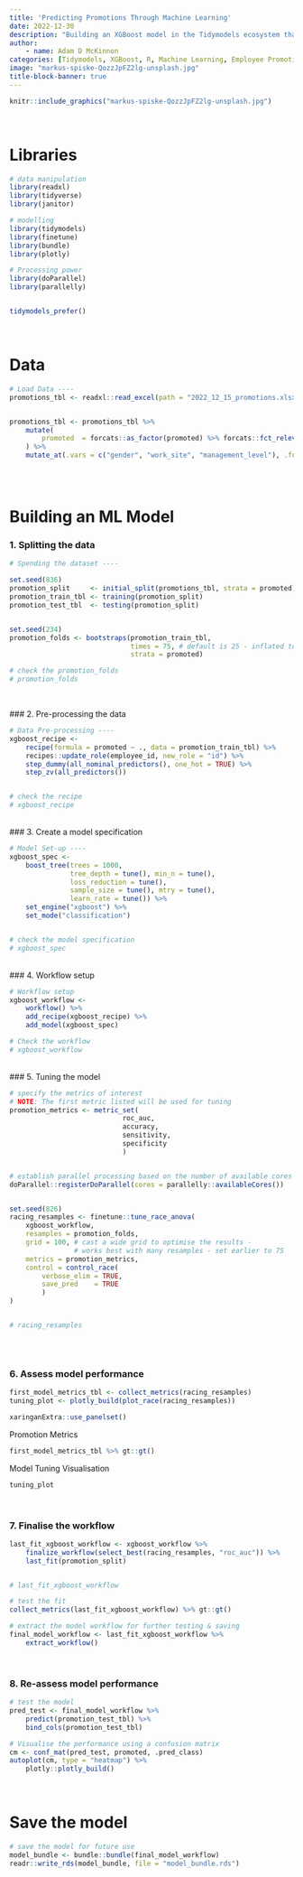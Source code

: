 ```yaml
---
title: 'Predicting Promotions Through Machine Learning'
date: 2022-12-30
description: "Building an XGBoost model in the Tidymodels ecosystem that predicts whether an employee should be promoted."
author: 
    - name: Adam D McKinnon
categories: [Tidymodels, XGBoost, R, Machine Learning, Employee Promotions]
image: "markus-spiske-QozzJpFZ2lg-unsplash.jpg"
title-block-banner: true
---
```


```r
knitr::include_graphics("markus-spiske-QozzJpFZ2lg-unsplash.jpg")

```
<br>

# Libraries

```r

# data manipulation
library(readxl)
library(tidyverse)
library(janitor)

# modelling
library(tidymodels)
library(finetune)
library(bundle)
library(plotly)

# Processing power
library(doParallel)
library(parallelly)


tidymodels_prefer()

```

<br>

# Data

```r

# Load Data ----
promotions_tbl <- readxl::read_excel(path = "2022_12_15_promotions.xlsx")


promotions_tbl <- promotions_tbl %>% 
    mutate(
        promoted  = forcats::as_factor(promoted) %>% forcats::fct_relevel("promoted", "not promoted")
    ) %>% 
    mutate_at(.vars = c("gender", "work_site", "management_level"), .funs = ~ forcats::as_factor(.))



```

<br>

# Building an ML Model

### 1. Splitting the data

```r

# Spending the dataset ----

set.seed(836)
promotion_split     <- initial_split(promotions_tbl, strata = promoted)
promotion_train_tbl <- training(promotion_split)
promotion_test_tbl  <- testing(promotion_split)


set.seed(234)
promotion_folds <- bootstraps(promotion_train_tbl, 
                              times = 75, # default is 25 - inflated to accommodate racing method of tuning 
                              strata = promoted)

# check the promotion_folds 
# promotion_folds



```

<br>
### 2. Pre-processing the data

```r

# Data Pre-processing ----
xgboost_recipe <- 
    recipe(formula = promoted ~ ., data = promotion_train_tbl) %>% 
    recipes::update_role(employee_id, new_role = "id") %>% 
    step_dummy(all_nominal_predictors(), one_hot = TRUE) %>% 
    step_zv(all_predictors()) 


# check the recipe
# xgboost_recipe

```

<br>
### 3. Create a model specification

```r

# Model Set-up ----
xgboost_spec <- 
    boost_tree(trees = 1000, 
               tree_depth = tune(), min_n = tune(), 
               loss_reduction = tune(), 
               sample_size = tune(), mtry = tune(),
               learn_rate = tune()) %>% 
    set_engine("xgboost") %>% 
    set_mode("classification")


# check the model specification
# xgboost_spec

```

<br>
### 4. Workflow setup

```r


# Workflow setup
xgboost_workflow <- 
    workflow() %>% 
    add_recipe(xgboost_recipe) %>% 
    add_model(xgboost_spec) 

# Check the workflow
# xgboost_workflow


```

<br>
### 5. Tuning the model

```r

# specify the metrics of interest
# NOTE: The first metric listed will be used for tuning
promotion_metrics <- metric_set(
                            roc_auc, 
                            accuracy, 
                            sensitivity, 
                            specificity
                            )


# establish parallel processing based on the number of available cores
doParallel::registerDoParallel(cores = parallelly::availableCores())


set.seed(826)
racing_resamples <- finetune::tune_race_anova(
    xgboost_workflow,
    resamples = promotion_folds,
    grid = 100, # cast a wide grid to optimise the results -
                # works best with many resamples - set earlier to 75
    metrics = promotion_metrics,
    control = control_race(
        verbose_elim = TRUE,
        save_pred    = TRUE
        )
)


# racing_resamples



```
<br>

### 6. Assess model performance

```r

first_model_metrics_tbl <- collect_metrics(racing_resamples)
tuning_plot <- plotly_build(plot_race(racing_resamples))

xaringanExtra::use_panelset()

```

::: panelset
::: panel
[Promotion Metrics]{.panel-name}

```r

first_model_metrics_tbl %>% gt::gt()

```
:::

::: panel
[Model Tuning Visualisation]{.panel-name}

```r

tuning_plot

```
:::
:::

<br>

### 7. Finalise the workflow

```r

last_fit_xgboost_workflow <- xgboost_workflow %>%
    finalize_workflow(select_best(racing_resamples, "roc_auc")) %>%
    last_fit(promotion_split)


# last_fit_xgboost_workflow

# test the fit
collect_metrics(last_fit_xgboost_workflow) %>% gt::gt()

# extract the model workflow for further testing & saving
final_model_workflow <- last_fit_xgboost_workflow %>%
    extract_workflow()


```

<br>

### 8. Re-assess model performance

```r

# test the model
pred_test <- final_model_workflow %>% 
    predict(promotion_test_tbl) %>%
    bind_cols(promotion_test_tbl)

# Visualise the performance using a confusion matrix
cm <- conf_mat(pred_test, promoted, .pred_class)
autoplot(cm, type = "heatmap") %>% 
    plotly::plotly_build()

```

<br>

# Save the model

```r

# save the model for future use 
model_bundle <- bundle::bundle(final_model_workflow)
readr::write_rds(model_bundle, file = "model_bundle.rds")


```
